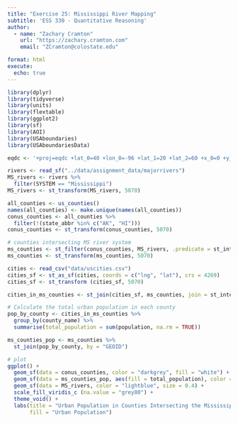 ```yaml
---
title: "Exercise 25: Mississippi River Mapping"
subtitle: 'ESS 330 - Quantitative Reasoning'
author:
  - name: "Zachary Cramton"
    url: "https://zachary.cramton.com"
    email: "ZCramton@colostate.edu"

format: html
execute:
  echo: true
---
```


```r
library(dplyr)
library(tidyverse)
library(units)
library(flextable)
library(ggplot2)
library(sf)
library(AOI)
library(USAboundaries)
library(USAboundariesData)

eqdc <- '+proj=eqdc +lat_0=40 +lon_0=-96 +lat_1=20 +lat_2=60 +x_0=0 +y_0=0 +datum=NAD83 +units=m +no_defs'

rivers <- read_sf("../data/assignment_data/majorrivers")
MS_rivers <- rivers %>% 
  filter(SYSTEM == "Mississippi")
MS_rivers <- st_transform(MS_rivers, 5070)

all_counties <- us_counties()
names(all_counties) <- make.unique(names(all_counties))
conus_counties <- all_counties %>%
  filter(!(state_abbr %in% c("AK", "HI")))
conus_counties <- st_transform(conus_counties, 5070)

# counties intersecting MS river system
ms_counties <- st_filter(conus_counties, MS_rivers, .predicate = st_intersects)
ms_counties <- st_transform(ms_counties, 5070) 

cities <- read_csv("data/uscities.csv")
cities_sf <- st_as_sf(cities, coords = c("lng", "lat"), crs = 4269) 
cities_sf <- st_transform (cities_sf, 5070) 

cities_in_ms_counties <- st_join(cities_sf, ms_counties, join = st_intersects)

# Calculate the total urban population in each county
pop_by_county <- cities_in_ms_counties %>%
  group_by(county_name) %>%
  summarise(total_population = sum(population, na.rm = TRUE))

ms_counties_pop <- ms_counties %>%
  st_join(pop_by_county, by = "GEOID")

# plot
ggplot() +
  geom_sf(data = conus_counties, color = "darkgrey", fill = "white") +
  geom_sf(data = ms_counties_pop, aes(fill = total_population), color = NA) +
  geom_sf(data = MS_rivers, color = "lightblue", size = 0.4) +
  scale_fill_viridis_c (na.value = "grey80") +
  theme_void() +
  labs(title = "Urban Population in Counties Intersecting the Mississippi River System",
       fill = "Urban Population")
```